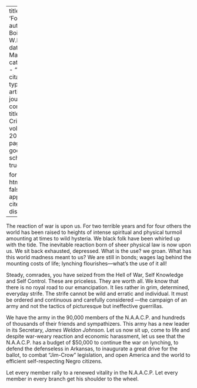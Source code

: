 
---
title: 'Forward'
author: Du Bois, W.E.B.
date: Mar. 1920
categories: 
  - ""
citation: 
  type: article-journal
  container-title: The Crisis
  volume: 20
  issue: 5
  page: 213
google-scholar: true

format:
  html:
    toc: false
    appendix-cite-as: display
---



The reaction of war is upon us. For two terrible years and for four
others the world has been raised to heights of intense spiritual and
physical turmoil amounting at times to wild hysteria. We black folk have
been whirled up with the tide. The inevitable reaction born of sheer
physical law is now upon us. We sit back exhausted, depressed. What is
the use? we groan. What has this world madness meant to us? We are still
in bonds; wages lag behind the mounting costs of life; lynching
flourishes---what's the use of it all!

Steady, comrades, you have seized from the Hell of War, Self Knowledge
and Self Control. These are priceless. They are worth all. We know that
there is no royal road to our emancipation. It lies rather in grim,
determined, everyday strife. The strife cannot be wild and erratic and
individual. It must be ordered and continuous and carefully considered
---the campaign of an army and not the tactics of picturesque but
ineffective guerrillas.

We have the army in the 90,000 members of the N.A.A.C.P. and
hundreds of thousands of their friends and sympathizers. This army has a
new leader in its Secretary, *James Weldon Johnson.* Let us now sit up,
come to life and despite war-weary reaction and economic harassment,
let us see that the N.A.A.C.P. has a budget of $50,000 to continue
the war on lynching, to defend the defenseless in Arkansas, to 
inaugurate a great drive for the ballot, to combat "Jim-Crow" legislation,
and open America and the world to efficient self-respecting Negro
citizens.

Let every member rally to a renewed vitality in the N.A.A.C.P. Let
every member in every branch get his shoulder to the wheel.

